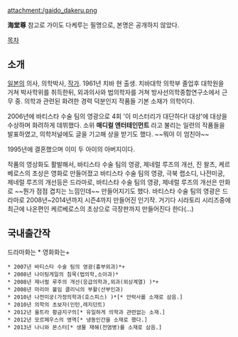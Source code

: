 attachment:/gaido_dakeru.png

'''海堂尊'''
참고로 가이도 다케루는 필명으로, 본명은 공개하지 않았다.

[[목차]]

== 소개 ==
[[일본]]의 의사, 의학박사, [[작가]]. 1961년 치바 현 출생. 치바대학 의학부 졸업후 대학원을 거쳐 박사학위를 취득한뒤, 외과의사와 법의학자를 거쳐 방사선의학종합연구소에서 근무 중. 의학과 관련된 화려한 경력 덕분인지 작품들 기본 소재가 의학이다.

2006년에 바티스타 수술 팀의 영광으로 4회 '이 미스터리가 대단하다! 대상'에 대상을 수상하며 화려하게 데뷔했다. 소위 '''매디컬 엔터테인먼트''' 라고 불리는 일련의 작품들을 발표하였고, 의학저널에도 글을 기고해 상을 받기도 했다. ~~뭐야 이 엄친아~~

1995년에 결혼했으며 이미 두 아이의 아버지이다. 

작품의 영상화도 활발해서, 바티스타 수술 팀의 영광, 제네럴 루즈의 개선, 진 왈츠, 케르베로스의 초상은 영화로 만들어졌고 바티스타 수술 팀의 영광, 극북 랩소디, 나전미궁, 제네럴 루즈의 개선등은 드라마로, 바티스타 수술 팀의 영광, 제네럴 루즈의 개선은  만화로 ~~뭔가 점점 겹치는 느낌인데~~ 만들어지기도 했다. 바티스타 수술 팀의 영광은 드라마로 2008년~2014년까지 시즌4까지 만들어진 인기작. 거기다 시라토리 시리즈중에 최근에 나온편인 케르베로스의 초상으로 극장판까지 만들어진다 한다(...)

== 국내출간작 ==

드라마화는 *
영화화는+

 * 2007년 바티스타 수술 팀의 영광(흉부외과)*+
 * 2008년 나이팅게일의 침묵(법의학,소아과)*
 * 2008년 제너럴 루주의 개선(응급의학과,외과(외상계열) )*+
 * 2008년 마리아 불임 클리닉의 부활(산부인과)
 * 2010년 나전미궁(가정의학과(호스피스) )*[* 안락사를 소재로 삼음.]
 * 2010년 의학의 초보자(인턴,레지던트)
 * 2012년 울트라 황금지구의[* 유일하게 의학과 관련없는 소재.]
 * 2012년 모르페우스의 영역[* 냉동인간을 소재로 했다.]
 * 2013년 나니와 몬스터[* 생물 재해(전염병)를 소재로 삼음.]

